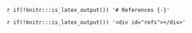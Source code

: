 `r if(!knitr:::is_latex_output()) '# References {-}'`

`r if(!knitr:::is_latex_output()) '<div id="refs"></div>'`

```{=latex}
%%%%% REFERENCES

% JEM: Quote for the top of references (just like a chapter quote if you're using them).  Comment to skip.
% \begin{savequote}[8cm]
% The first kind of intellectual and artistic personality belongs to the hedgehogs, the second to the foxes \dots
%   \qauthor{--- Sir Isaiah Berlin \cite{berlin_hedgehog_2013}}
% \end{savequote}

\setlength{\baselineskip}{0pt} % JEM: Single-space References

{\renewcommand*\MakeUppercase[1]{#1}%
\printbibliography[heading=bibintoc,title={\bibtitle}]}
```
